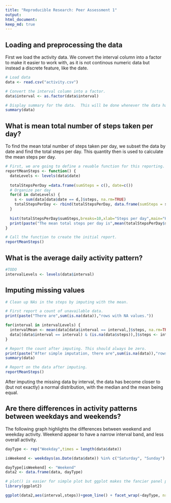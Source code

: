 ```yaml
---
title: "Reproducible Research: Peer Assessment 1"
output: 
html_document:
keep_md: true
---
```


## Loading and preprocessing the data

First we load the activity data.  We convert the interval column into a factor to make it easier to work with, as it is not continous numeric data but instead a discrete feature, like the date.

```r
# Load data
data <- read.csv("activity.csv")

# Convert the interval column into a factor.  
data$interval <- as.factor(data$interval)

# Display summary for the data.  This will be done whenever the data has been processed to highlight the changes made.
summary(data)
```
## What is mean total number of steps taken per day?

To find the mean total number of steps taken per day, we subset the data by date and find the total steps per day.  This quantity then is used to calculate the mean steps per day.

```r
# First, we are going to define a reuable function for this reporting.  This will allow us to easily report the new values later in the research, when we have imputed the missing data.
reportMeanSteps <- function() {
  dateLevels <- levels(data$date)
  
  totalStepsPerDay =data.frame(sumSteps = c(), date=c())
  # Organize per day
  for(d in dateLevels) {
    s <- sum(data[data$date == d,]$steps, na.rm=TRUE)
    totalStepsPerDay <- rbind(totalStepsPerDay, data.frame(sumSteps = s, date = d))
  }
  
  hist(totalStepsPerDay$sumSteps,breaks=10,xlab="Steps per day",main="Histogram of Steps per Day")
  print(paste("The mean total steps per day is",mean(totalStepsPerDay$sumSteps)," and the median total steps per day is",median(totalStepsPerDay$sumSteps)))      
}

# Call the function to create the initial report.
reportMeanSteps()
```

## What is the average daily activity pattern?

```r
#TODO
intervalLevels <- levels(data$interval)


```

## Imputing missing values
```r
# Clean up NAs in the steps by imputing with the mean.

# First report a count of unavailable data.
print(paste("There are",sum(is.na(data)),"rows with NA values."))

for(interval in intervalLevels) {
  intervalMean <- mean(data[data$interval == interval,]$steps, na.rm=TRUE)
  data[(data$interval == interval) & (is.na(data$steps)),]$steps <- intervalMean
}

# Report the count after imputing. This should always be zero.
print(paste("After simple imputation, there are",sum(is.na(data)),"rows with NA values."))
summary(data)

# Report on the data after imputing.
reportMeanSteps()

```

After imputing the missing data by interval, the data has become closer to (but not exactly) a normal distribution, with the median and the mean being equal. 

## Are there differences in activity patterns between weekdays and weekends?

The following graph highlights the differences between weekend and weekday activity.  Weekend appear to have a narrow interval band, and less overall activity.

```r

dayType <- rep("Weekday",times = length(data$date))

isWeekend <- weekdays(as.Date(data$date)) %in% c("Saturday", "Sunday")

dayType[isWeekend] <- "Weekend"
data2 <- data.frame(data, dayType)

# plot() is easier for simple plot but ggplot makes the fancier panel plot easier.
library(ggplot2)

ggplot(data2,aes(interval,steps))+geom_line() + facet_wrap(~dayType, nrow=2) +labs(title="Step per interval, by weekend and weekday")


```
